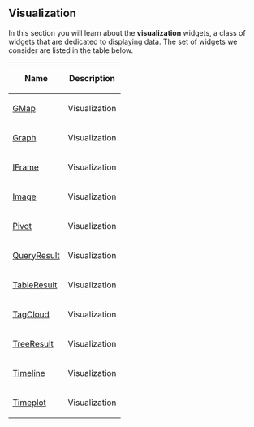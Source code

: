 == Visualization ==

In this section you will learn about the <b>visualization</b> widgets, a class of widgets that are dedicated to displaying data.  The set of widgets we consider are listed in the table below.
{|class="wikitable"
|-
! Name
! Description
|-
| [[ Help:GMap | GMap ]]
| Visualization
| Displays a map, which can be populated by database resources.
|-
| [[ Help:GraphWidget | Graph ]]
| Visualization
| Configuration options of the graph.
|-
| [[ Help:IFrame | IFrame ]]
| Visualization
| Adds an iframe to a wiki page showing the content from the specified source URL.
|-
| [[ Help:Image | Image ]]
| Visualization
| Displays images in wiki pages.
|-
| [[Help:PivotWidget | Pivot]]
| Visualization
| Provides an interactive way of browsing in collection of items visualized as images
|-
| [[ Help:QueryResult | QueryResult ]]
| Visualization
| Visualizing SPARQL query results (fully customizable).
|-
| [[ Help:TableResult | TableResult ]]
| Visualization
| Visualizing SPARQL query results in tabular form.
|-
| [[ Help:TagCloud | TagCloud ]]
| Visualization
| Displays database entries in a tag cloud.
|-
| [[ Help:TreeResult | TreeResult ]]
| Visualization
| Visualizes database entries in a tree model.
|-
| [[ Help:Timeline | Timeline ]]
| Visualization
| Displays temporal data on a timeline.
|-
| [[ Help:Timeplot | Timeplot ]]
| Visualization
| Plots temporal and quantitative data on a timeplot.
|}